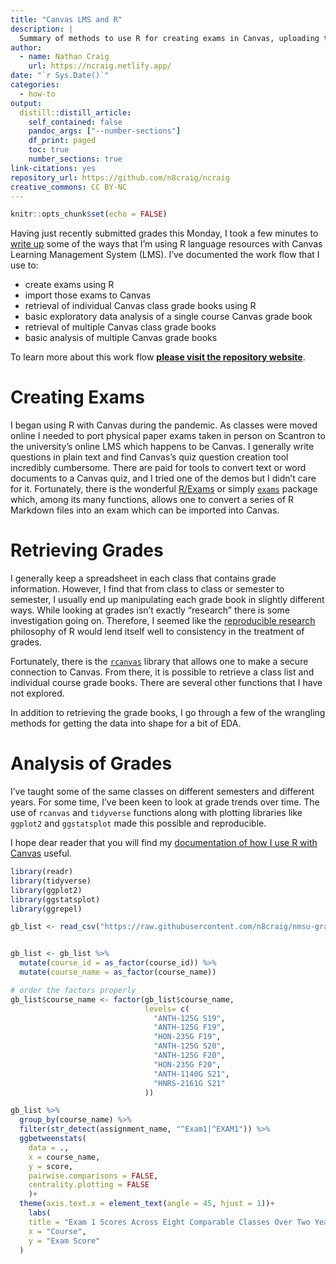 ```yaml
---
title: "Canvas LMS and R"
description: |
  Summary of methods to use R for creating exams in Canvas, uploading those exams, as well as retrieval and analysis of grade books from single and multiple classes.
author:
  - name: Nathan Craig 
    url: https://ncraig.netlify.app/
date: "`r Sys.Date()`"
categories:
  - how-to
output: 
  distill::distill_article:
    self_contained: false
    pandoc_args: ["--number-sections"]
    df_print: paged
    toc: true
    number_sections: true
link-citations: yes
repository_url: https://github.com/n8craig/ncraig
creative_commons: CC BY-NC
---
```


```r
knitr::opts_chunk$set(echo = FALSE)
```

Having just recently submitted grades this Monday, I took a few minutes to [write up](https://n8craig.github.io/nmsu-grades/index.html) some of the ways that I'm using R language resources with Canvas Learning Management System (LMS). I've documented the work flow that I use to:

-   create exams using R
-   import those exams to Canvas
-   retrieval of individual Canvas class grade books using R
-   basic exploratory data analysis of a single course Canvas grade book
-   retrieval of multiple Canvas class grade books
-   basic analysis of multiple Canvas grade books

To learn more about this work flow [**please visit the repository website**](https://n8craig.github.io/nmsu-grades/index.html).

# Creating Exams

I began using R with Canvas during the pandemic. As classes were moved online I needed to port physical paper exams taken in person on Scantron to the university's online LMS which happens to be Canvas. I generally write questions in plain text and find Canvas's quiz question creation tool incredibly cumbersome. There are paid for tools to convert text or word documents to a Canvas quiz, and I tried one of the demos but I didn't care for it. Fortunately, there is the wonderful [R/Exams](http://www.r-exams.org/) or simply [`exams`](https://cran.r-project.org/web/packages/exams/index.html) package which, among its many functions, allows one to convert a series of R Markdown files into an exam which can be imported into Canvas.

# Retrieving Grades

I generally keep a spreadsheet in each class that contains grade information. However, I find that from class to class or semester to semester, I usually end up manipulating each grade book in slightly different ways. While looking at grades isn't exactly "research" there is some investigation going on. Therefore, I seemed like the [reproducible research](https://bookdown.org/pdr_higgins/rmrwr/) philosophy of R would lend itself well to consistency in the treatment of grades.

Fortunately, there is the [`rcanvas`](https://github.com/daranzolin/rcanvas) library that allows one to make a secure connection to Canvas. From there, it is possible to retrieve a class list and individual course grade books. There are several other functions that I have not explored.

In addition to retrieving the grade books, I go through a few of the wrangling methods for getting the data into shape for a bit of EDA.

# Analysis of Grades

I've taught some of the same classes on different semesters and different years. For some time, I've been keen to look at grade trends over time. The use of `rcanvas` and `tidyverse` functions along with plotting libraries like `ggplot2` and `ggstatsplot` made this possible and reproducible.

I hope dear reader that you will find my [documentation of how I use R with Canvas](https://n8craig.github.io/nmsu-grades/index.html) useful.

```r
library(readr)
library(tidyverse)
library(ggplot2)
library(ggstatsplot)
library(ggrepel)
```

```r
gb_list <- read_csv("https://raw.githubusercontent.com/n8craig/nmsu-grades/main/data/gb_list.csv")


gb_list <- gb_list %>% 
  mutate(course_id = as_factor(course_id)) %>% 
  mutate(course_name = as_factor(course_name))

# order the factors properly
gb_list$course_name <- factor(gb_list$course_name,
                              levels= c(
                                "ANTH-125G S19",
                                "ANTH-125G F19",
                                "HON-235G F19",
                                "ANTH-125G S20",
                                "ANTH-125G F20",
                                "HON-235G F20",
                                "ANTH-1140G S21",
                                "HNRS-2161G S21"
                              ))

gb_list %>% 
  group_by(course_name) %>% 
  filter(str_detect(assignment_name, "^Exam1|^EXAM1")) %>%
  ggbetweenstats(
    data = .,
    x = course_name,
    y = score,
    pairwise.comparisons = FALSE,
    centrality.plotting = FALSE
    )+
  theme(axis.text.x = element_text(angle = 45, hjust = 1))+
    labs(
    title = "Exam 1 Scores Across Eight Comparable Classes Over Two Years",
    x = "Course",
    y = "Exam Score"
  )
```
